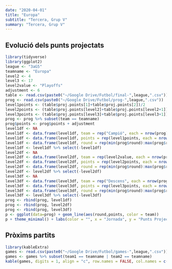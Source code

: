 ```yaml
---
date: "2020-04-01"
title: "Europa"
subtitle: "Tercera, Grup V"
summary: "Tercera, Grup V"
---
```

## Evolució dels punts projectats
```r
library(tidyverse)
library(ggplot2)
league <- "3aG5"
teamname <- "Europa"
level2 <- 4
level3 <- 17
level2value <- "Playoffs"
adjustment <- 6
table <- read.csv(paste0("~/Google Drive/Futbol/final-",league,".csv"))
prog <- read.csv(paste0("~/Google Drive/Futbol/prog-",league,".csv"))
level1points <- (table$proj.points[1]+table$proj.points[2])/2
level2points <- (table$proj.points[level2]+table$proj.points[level2+1])/2
level3points <- (table$proj.points[level3]+table$proj.points[level3+1])/2
prog <- prog %>% subset(team == teamname)
prog$points <- prog$points + adjustment
level1df <- NA
level1df <- data.frame(level1df, team = rep("Campió", each = nrow(prog)))
level1df <- data.frame(level1df, points = rep(level1points, each = nrow(prog)))
level1df <- data.frame(level1df, round = rep(min(prog$round):max(prog$round), each = 1))
level1df <- level1df %>% select(-level1df)
level2df <- NA
level2df <- data.frame(level2df, team = rep(level2value, each = nrow(prog)))
level2df <- data.frame(level2df, points = rep(level2points, each = nrow(prog)))
level2df <- data.frame(level2df, round = rep(min(prog$round):max(prog$round), each = 1))
level2df <- level2df %>% select(-level2df)
level3df <- NA
level3df <- data.frame(level3df, team = rep("Descens", each = nrow(prog)))
level3df <- data.frame(level3df, points = rep(level3points, each = nrow(prog)))
level3df <- data.frame(level3df, round = rep(min(prog$round):max(prog$round), each = 1))
level3df <- level3df %>% select(-level3df)
prog <- rbind(prog, level1df)
prog <- rbind(prog, level2df)
prog <- rbind(prog, level3df)
p <- ggplot(data=prog) + geom_line(aes(round,points, color = team))
p + theme_minimal() + labs(color = "", x = "Jornada", y = "Punts Projectats")
```
 
## Pròxims partits
```r
library(kableExtra)
games <- read.csv(paste0("~/Google Drive/Futbol/games-",league,".csv"))
games <- games %>% subset(team1 == teamname | team2 == teamname)
kable(games, digits = 1, align = "c", row.names = FALSE, col.names = c("Jornada", "Equip", "Guanyar", "Empatar", "Guanyar", "Equip")) %>% kable_styling(bootstrap_options = c("hover", "responsive"), fixed_thead = T) %>% add_header_above(c("2019-20" = 1, "Local" = 2, " " = 1, "Visitant" = 2)) %>% column_spec(2, bold = T, color = "#303030") %>% column_spec(6, bold = T, color = "#303030")
```
